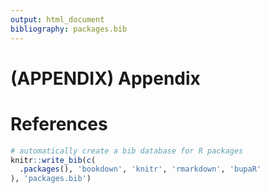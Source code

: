 ```yaml
---
output: html_document
bibliography: packages.bib  
---
```


<!-- --- -->
<!-- output: html_document -->
<!-- editor_options:  -->
<!--   chunk_output_type: console -->
<!-- --- -->
# (APPENDIX) Appendix {-} 

<!-- `r if (knitr:::is_html_output()) ' -->
# References {#refs}
<!-- '` -->

```r
# automatically create a bib database for R packages
knitr::write_bib(c(
  .packages(), 'bookdown', 'knitr', 'rmarkdown', 'bupaR'
), 'packages.bib')
```
